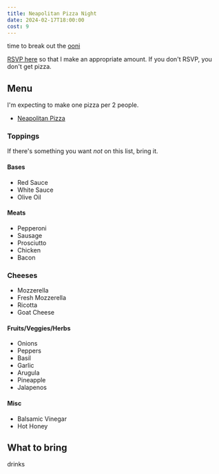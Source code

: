 ```yaml
---
title: Neapolitan Pizza Night
date: 2024-02-17T18:00:00
cost: 9
---
```


time to break out the [ooni](https://ooni.com/collections/ovens/products/ooni-koda-16)

[RSVP here](https://strawpoll.com/w4nWrQ36QyA) so that I make an appropriate amount. If you don't RSVP, you don't get pizza.

## Menu

I'm expecting to make one pizza per 2 people.

- [Neapolitan Pizza](https://en.wikipedia.org/wiki/Neapolitan_pizza)

### Toppings

If there's something you want _not_ on this list, bring it.

#### Bases

- Red Sauce
- White Sauce
- Olive Oil

#### Meats

- Pepperoni
- Sausage
- Prosciutto
- Chicken
- Bacon

### Cheeses

- Mozzerella
- Fresh Mozzerella
- Ricotta
- Goat Cheese

#### Fruits/Veggies/Herbs

- Onions
- Peppers
- Basil
- Garlic
- Arugula
- Pineapple
- Jalapenos

#### Misc

- Balsamic Vinegar
- Hot Honey

## What to bring

drinks

</article>
</div>
</Layout>
